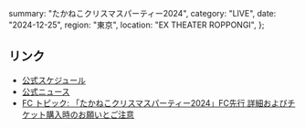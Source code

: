   summary: "たかねこクリスマスパーティー2024",
  category: "LIVE",
  date: "2024-12-25",
  region: "東京",
  location: "EX THEATER ROPPONGI",
};

## リンク

- [公式スケジュール](https://takanenonadeshiko.jp/events/event/2302/)
- [公式ニュース](takanenonadeshiko.jp/2024年12月25日水高嶺のなでしこ「たかねこクリスマス/)
- [FC トピック: 「たかねこクリスマスパーティー2024」FC先行 詳細およびチケット購入時のお願いとご注意](https://takanekofc.com/topics/public/_/zqk2dn6w4iiywpm4.html)